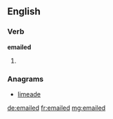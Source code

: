 ==English==

===Verb===
'''emailed'''

# {{en-past of|email}}

===Anagrams===
* [[limeade#English|limeade]]

[[de:emailed]]
[[fr:emailed]]
[[mg:emailed]]